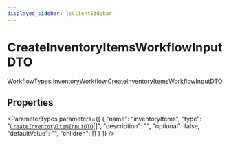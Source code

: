 ```yaml
---
displayed_sidebar: jsClientSidebar
---
```



# CreateInventoryItemsWorkflowInputDTO

[WorkflowTypes](../../internal-1/modules/admin_discounts.internal.internal-1.WorkflowTypes.mdx).[InventoryWorkflow](../../WorkflowTypes/modules/admin_discounts.internal.internal-1.WorkflowTypes.InventoryWorkflow.mdx).CreateInventoryItemsWorkflowInputDTO

## Properties

<ParameterTypes parameters={[
  {
    "name": "inventoryItems",
    "type": "[`CreateInventoryItemInputDTO`](admin_discounts.internal.internal-1.WorkflowTypes.InventoryWorkflow.CreateInventoryItemInputDTO.mdx)[]",
    "description": "",
    "optional": false,
    "defaultValue": "",
    "children": []
  }
]} />
